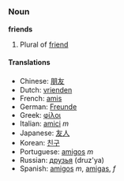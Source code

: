 =={{en}}==
===Noun===
'''friends'''

# Plural of [[friend]]

====Translations====
*Chinese: [[朋友]]
*Dutch: [[vrienden]]
*French: [[amis]]
*German: [[Freunde]]
*Greek: [[φίλοι]]
*Italian: [[amici]] ''m''
*Japanese: [[友人]]
*Korean: [[친구]]
*Portuguese: [[amigos]] ''m''
*Russian: [[друзья]] (druz'ya)
*Spanish: [[amigos]] ''m'', [[amigas]], ''f''